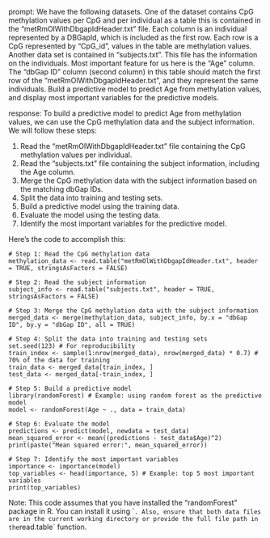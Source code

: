 prompt:
We have the following datasets. One of the dataset contains CpG methylation values per CpG and per individual as a table this is contained in the “metRmOlWithDbgapIdHeader.txt” file. Each column is an individual represented by a DBGapId, which is included as the first row. Each row is a CpG represented by "CpG_id", values in the table are methylation values. Another data set is contained in “subjects.txt”. This file has the information on the individuals. Most important feature for us here is the "Age" column. The "dbGap ID" column (second column) in this table should match the first row of the "metRmOlWithDbgapIdHeader.txt", and they represent the same individuals. Build a predictive model to predict Age from methylation values, and display most important variables for the predictive models. 

response:
To build a predictive model to predict Age from methylation values, we can use the CpG methylation data and the subject information. We will follow these steps:

1. Read the "metRmOlWithDbgapIdHeader.txt" file containing the CpG methylation values per individual.
2. Read the "subjects.txt" file containing the subject information, including the Age column.
3. Merge the CpG methylation data with the subject information based on the matching dbGap IDs.
4. Split the data into training and testing sets.
5. Build a predictive model using the training data.
6. Evaluate the model using the testing data.
7. Identify the most important variables for the predictive model.

Here's the code to accomplish this:

```
# Step 1: Read the CpG methylation data
methylation_data <- read.table("metRmOlWithDbgapIdHeader.txt", header = TRUE, stringsAsFactors = FALSE)

# Step 2: Read the subject information
subject_info <- read.table("subjects.txt", header = TRUE, stringsAsFactors = FALSE)

# Step 3: Merge the CpG methylation data with the subject information
merged_data <- merge(methylation_data, subject_info, by.x = "dbGap ID", by.y = "dbGap ID", all = TRUE)

# Step 4: Split the data into training and testing sets
set.seed(123) # For reproducibility
train_index <- sample(1:nrow(merged_data), nrow(merged_data) * 0.7) # 70% of the data for training
train_data <- merged_data[train_index, ]
test_data <- merged_data[-train_index, ]

# Step 5: Build a predictive model
library(randomForest) # Example: using random forest as the predictive model
model <- randomForest(Age ~ ., data = train_data)

# Step 6: Evaluate the model
predictions <- predict(model, newdata = test_data)
mean_squared_error <- mean((predictions - test_data$Age)^2)
print(paste("Mean squared error:", mean_squared_error))

# Step 7: Identify the most important variables
importance <- importance(model)
top_variables <- head(importance, 5) # Example: top 5 most important variables
print(top_variables)
```

Note: This code assumes that you have installed the "randomForest" package in R. You can install it using ``. Also, ensure that both data files are in the current working directory or provide the full file path in the `read.table` function.
